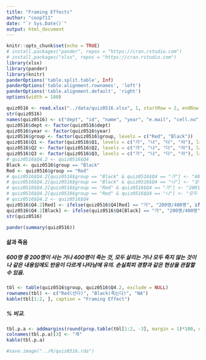```yaml
---
title: "Framing Effects"
author: "coop711"
date: "`r Sys.Date()`"
output: html_document
---
```


```r
knitr::opts_chunk$set(echo = TRUE)
# install.packages("pander", repos = "https://cran.rstudio.com")
# install.packages("xlsx", repos = "https://cran.rstudio.com")
library(xlsx)
library(pander)
library(knitr)
panderOptions('table.split.table', Inf)
panderOptions('table.alignment.rownames', 'left')
panderOptions('table.alignment.default', 'right')
options(width = 180)
```

```r
quiz0516 <- read.xlsx("../data/quiz0516.xlsx", 1, startRow = 2, endRow = 66, colIndex = c(3:7, 9:14), colClasses = c(rep("character", 11)), stringsAsFactors = FALSE)
str(quiz0516)
names(quiz0516) <- c("dept", "id", "name", "year", "e.mail", "cell.no", "Q1", "Q2", "Q3", "Q4", "group")
quiz0516$dept <- factor(quiz0516$dept)
quiz0516$year <- factor(quiz0516$year)
quiz0516$group <- factor(quiz0516$group, levels = c("Red", "Black"))
quiz0516$Q1 <- factor(quiz0516$Q1, levels = c("가", "나", "다", "라"), labels = c("열에 한명", "열에 세명", "열에 다섯명", "열에 여덟명"))
quiz0516$Q2 <- factor(quiz0516$Q2, levels = c("가", "나", "다", "라"), labels = c("15%", "25%", "45%", "65%"))
quiz0516$Q3 <- factor(quiz0516$Q3, levels = c("가", "나", "다", "라"), labels = c("1명", "2명", "3명", "4명"))
# quiz0516$Q4.2 <- quiz0516$Q4
Black <- quiz0516$group == "Black"
Red <- quiz0516$group == "Red"
# quiz0516$Q4.2[quiz0516$group == "Black" & quiz0516$Q4 == "가"] <- "400명은 죽는다"
# quiz0516$Q4.2[quiz0516$group == "Black" & quiz0516$Q4 == "나"] <- "모두 사망 않을 확률 1/3"
# quiz0516$Q4.2[quiz0516$group == "Red" & quiz0516$Q4 == "가"] <- "200명은 살린다"
# quiz0516$Q4.2[quiz0516$group == "Red" & quiz0516$Q4 == "나"] <- "모두 살릴 확률 1/3"
# quiz0516$Q4.2 <- quiz0516$Q4
quiz0516$Q4.2[Red] <- ifelse(quiz0516$Q4[Red] == "가", "200명/400명", ifelse(quiz0516$Q4[Red] == "나", "확률 1/3", NA))
quiz0516$Q4.2[Black] <- ifelse(quiz0516$Q4[Black] == "가", "200명/400명", ifelse(quiz0516$Q4[Black] == "나", "확률 1/3", NA))
str(quiz0516)
```

```r
pander(summary(quiz0516))
```

<!--### 퀴즈 응답 비교

#### Latane and Darley

##### 방관자 효과

```r
pander(addmargins(table(quiz0516$group, quiz0516$Q1, exclude = NULL), margin = 1)[-3, ])
```

##### 방관자 효과(%)

```r
pander(round(prop.table(addmargins(table(quiz0516$group, quiz0516$Q1, exclude = NULL), margin=1), margin=1)[4,]*100, digits=1), caption = "방관자 효과")
```

#### Stanley Milgram

##### 450V까지 누르는 사람

```r
pander(addmargins(table(quiz0516$group, quiz0516$Q2, exclude = NULL), margin = 1)[-3, ])
```

##### 450V까지 누르는 사람 (%)

```r
pander(round(prop.table(addmargins(table(quiz0516$group, quiz0516$Q2, exclude = NULL), margin = 1), margin = 1)[4, ]*100, digits = 1), caption = "스탬리 밀그램 : 복종")
```

#### Solomon Asch

##### Power of 3

```r
pander(addmargins(table(quiz0516$group, quiz0516$Q3, exclude = NULL), margin = 1)[-3, ])
```

##### Power of 3 (%)

```r
pander(round(prop.table(addmargins(table(quiz0516$group, quiz0516$Q3, exclude = NULL), margin = 1), margin = 1)[4, ]*100, digits = 1), caption = "Power of 3")
```

### Framing Effect
-->

#### 삶과 죽음

##### 600명 중 200명이 사는 거나 400명이 죽는 것, 모두 살리는 거나 모두 죽지 않는 것이나 같은 내용임에도 반응이 다르게 나타남에 유의. 손실회피 경향과 같은 현상을 관찰할 수 있음.

```r
tbl <- table(quiz0516$group, quiz0516$Q4.2, exclude = NULL)
rownames(tbl) <- c("Red(산다)", "Black(죽는다)", "NA")
kable(tbl[1:2, ], caption = "Framing Effect")
```

##### % 비교.  

```r
tbl.p.a <- addmargins(round(prop.table(tbl[1:2, -3], margin = 1)*100, digits = 1))[1:2, ]
colnames(tbl.p.a)[3] <- "계"
kable(tbl.p.a)
```

```r
#save.image("../R/quiz0516.rda")
```